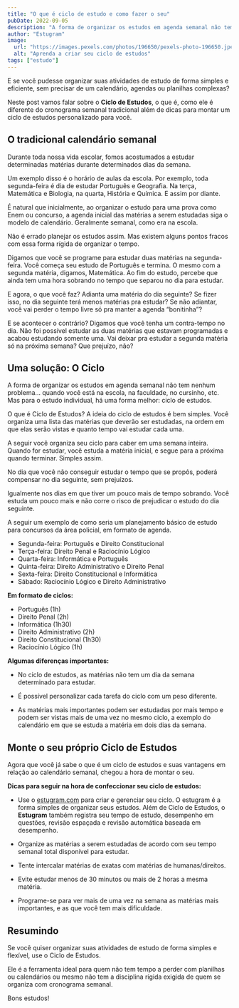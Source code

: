 ```yaml
---
title: "O que é ciclo de estudo e como fazer o seu"
pubDate: 2022-09-05
description: "A forma de organizar os estudos em agenda semanal não tem nenhum problema… quando você está na escola, na faculdade, no cursinho, etc. Mas para o estudo individual, há uma forma melhor: ciclo de estudos."
author: "Estugram"
image:
  url: "https://images.pexels.com/photos/196650/pexels-photo-196650.jpeg?auto=compress&cs=tinysrgb&w=1260&h=750&dpr=1"
  alt: "Aprenda a criar seu ciclo de estudos"
tags: ["estudo"]
---
```

E se você pudesse organizar suas atividades de estudo de forma simples e eficiente, sem precisar de um calendário, agendas ou planilhas complexas?

Neste post vamos falar sobre o **Ciclo de Estudos**, o que é, como ele é diferente do cronograma semanal tradicional além de dicas para montar um ciclo de estudos personalizado para você.

## O tradicional calendário semanal

Durante toda nossa vida escolar, fomos acostumados a estudar determinadas matérias durante determinados dias da semana.

Um exemplo disso é o horário de aulas da escola. Por exemplo, toda segunda-feira é dia de estudar Português e Geografia. Na terça, Matemática e Biologia, na quarta, História e Química. E assim por diante.

É natural que inicialmente, ao organizar o estudo para uma prova como Enem ou concurso, a agenda inicial das matérias a serem estudadas siga o modelo de calendário. Geralmente semanal, como era na escola.

Não é errado planejar os estudos assim. Mas existem alguns pontos fracos com essa forma rígida de organizar o tempo.

Digamos que você se programe para estudar duas matérias na segunda-feira. Você começa seu estudo de Português e termina. O mesmo com a segunda matéria, digamos, Matemática. Ao fim do estudo, percebe que ainda tem uma hora sobrando no tempo que separou no dia para estudar.

E agora, o que você faz? Adianta uma matéria do dia seguinte? Se fizer isso, no dia seguinte terá menos matérias pra estudar? Se não adiantar, você vai perder o tempo livre só pra manter a agenda “bonitinha”?

E se acontecer o contrário? Digamos que você tenha um contra-tempo no dia. Não foi possível estudar as duas matérias que estavam programadas e acabou estudando somente uma. Vai deixar pra estudar a segunda matéria só na próxima semana? Que prejuízo, não?

## Uma solução: O Ciclo

A forma de organizar os estudos em agenda semanal não tem nenhum problema… quando você está na escola, na faculdade, no cursinho, etc. Mas para o estudo individual, há uma forma melhor: ciclo de estudos.

O que é Ciclo de Estudos? A ideia do ciclo de estudos é bem simples. Você organiza uma lista das matérias que deverão ser estudadas, na ordem em que elas serão vistas e quanto tempo vai estudar cada uma.

A seguir você organiza seu ciclo para caber em uma semana inteira. Quando for estudar, você estuda a matéria inicial, e segue para a próxima quando terminar. Simples assim.

No dia que você não conseguir estudar o tempo que se propôs, poderá compensar no dia seguinte, sem prejuízos.

Igualmente nos dias em que tiver um pouco mais de tempo sobrando. Você estuda um pouco mais e não corre o risco de prejudicar o estudo do dia seguinte.

A seguir um exemplo de como seria um planejamento básico de estudo para concursos da área policial, em formato de agenda.

- Segunda-feira: Português e Direito Constitucional
- Terça-feira: Direito Penal e Raciocínio Lógico
- Quarta-feira: Informática e Português
- Quinta-feira: Direito Administrativo e Direito Penal
- Sexta-feira: Direito Constitucional e Informática
- Sábado: Raciocínio Lógico e Direito Administrativo

**Em formato de ciclos:**

- Português (1h)
- Direito Penal (2h)
- Informática (1h30)
- Direito Administrativo (2h)
- Direito Constitucional (1h30)
- Raciocínio Lógico (1h)

**Algumas diferenças importantes:**

- No ciclo de estudos, as matérias não tem um dia da semana determinado para estudar.

- É possível personalizar cada tarefa do ciclo com um peso diferente.

- As matérias mais importantes podem ser estudadas por mais tempo e podem ser vistas mais de uma vez no mesmo ciclo, a exemplo do calendário em que se estuda a matéria em dois dias da semana.

## Monte o seu próprio Ciclo de Estudos

Agora que você já sabe o que é um ciclo de estudos e suas vantagens em relação ao calendário semanal, chegou a hora de montar o seu.

**Dicas para seguir na hora de confeccionar seu ciclo de estudos:**

- Use o [estugram.com](https://estugram.com) para criar e gerenciar seu ciclo. O estugram é a forma simples de organizar seus estudos.
Além de Ciclo de Estudos, o **Estugram** também registra seu tempo de estudo, desempenho em questões, revisão espaçada e revisão automática baseada em desempenho.

- Organize as matérias a serem estudadas de acordo com seu tempo semanal total disponível para estudar.

- Tente intercalar matérias de exatas com matérias de humanas/direitos.

- Evite estudar menos de 30 minutos ou mais de 2 horas a mesma matéria.

- Programe-se para ver mais de uma vez na semana as matérias mais importantes, e as que você tem mais dificuldade.

## Resumindo

Se você quiser organizar suas atividades de estudo de forma simples e flexível, use o Ciclo de Estudos.

Ele é a ferramenta ideal para quem não tem tempo a perder com planilhas ou calendários ou mesmo não tem a disciplina rígida exigida de quem se organiza com cronograma semanal.

Bons estudos!

